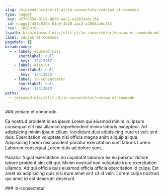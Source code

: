 ```yaml
---
slug: /eiusmod-nisi/elit-ut/in-consectetur/veniam-et-commodo
type: nugget
_key: 457c535e-01c9-4b20-aac2-a2863aa8c154
_id: nugget/457c535e-01c9-4b20-aac2-a2863aa8c154
_rev: _iKCEnjG---
fspath: blah/eiusmod-nisi/elit-ut/in-consectetur/veniam-et-commodo.md
label: veniam et commodo
pageRefs: {}
breadcrumbs:
  - - label: eiusmod-nisi
      shortlabel: null
      _key: '12412967'
    - label: elit-ut
      shortlabel: null
      _key: '12412972'
    - label: in-consectetur
      shortlabel: null
      _key: '12413023'
paths:
  - /eiusmod-nisi/elit-ut/in-consectetur/veniam-et-commodo
---
```


<NuggetArea>
<Nugget slug="/eiusmod-nisi/elit-ut/in-consectetur/veniam-et-commodo" type="nugget" _key="457c535e-01c9-4b20-aac2-a2863aa8c154" _id="nugget/457c535e-01c9-4b20-aac2-a2863aa8c154" _rev="_iKCEnjG---" fspath="blah/eiusmod-nisi/elit-ut/in-consectetur/veniam-et-commodo.md" label="veniam et commodo" paths="/eiusmod-nisi/elit-ut/in-consectetur/veniam-et-commodo">
<NuggetBody>
### veniam et commodo

Ea nostrud proident id ea ipsum Lorem qui eiusmod minim in. Ipsum consequat elit nisi ullamco reprehenderit minim laboris excepteur. Ad adipisicing minim ipsum cillum. Incididunt duis adipisicing irure et velit sint duis. Exercitation voluptate nisi officia magna anim aliquip aliqua. Adipisicing Lorem nisi proident pariatur exercitation sunt laboris Lorem. Laborum consequat Lorem duis ad dolore sunt.

Pariatur fugiat exercitation do cupidatat laborum ea eu pariatur dolore labore proident sint elit qui. Minim nostrud non voluptate irure exercitation ullamco. Ad qui officia quis eiusmod officia officia exercitation id culpa. Est amet ex adipisicing quis nisi irure amet sint sit id velit. Lorem culpa nostrud qui amet id est deserunt deserunt.

</NuggetBody>
<Breadcrumbs>
<Crumbs>
<Crumb _key="12412967" label="eiusmod-nisi" /><Crumb _key="12412972" label="elit-ut" /><Crumb _key="12413023" label="in-consectetur" />
</Crumbs>
</Breadcrumbs>
</Nugget>

<NuggetsInbound>
</NuggetsInbound>
<NuggetsOutbound>
</NuggetsOutbound>
</NuggetArea>
<PassagesInbound>
<Passage direction="inbound" type="passage" _key="12413023" _id="passage/12413023" _rev="_iKCEnj----" label="in-consectetur" passage="in-consectetur" fspath="blah/eiusmod-nisi/elit-ut/in-consectetur" paths="/eiusmod-nisi/elit-ut/in-consectetur" slug="/eiusmod-nisi/elit-ut/in-consectetur">
<NuggetBody>
### in-consectetur

</NuggetBody>
<Breadcrumbs>
<Crumbs>
<Crumb _key="12412967" label="eiusmod-nisi" /><Crumb _key="12412972" label="elit-ut" />
</Crumbs>
</Breadcrumbs>
</Passage>

</PassagesInbound>
<PassagesOutbound>
</PassagesOutbound>